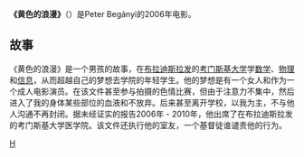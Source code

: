 {{roughtranslation|time=2017-12-27T15:18:19+00:00}}
{{unreferenced|time=2011-07-01T01:17:00+00:00}}
'''《黄色的浪漫》'''（{{lang|sk|'''Pornoromantik'''}}）是Peter Begányi的2006年电影。

== 故事 ==
《黄色的浪漫》是一个男孩的故事，在[[布拉迪斯拉发|布拉迪斯拉发]]的[[考门斯基大学|考门斯基大学]]学[[数学|数学]]、[[物理|物理]]和[[信息|信息]]，从而超越自己的梦想去学院的年轻学生。他的梦想是有一个女人和作为一个成人电影演员。在该文件甚至参与拍摄的色情比赛，但由于注意力不集中，然后进入了我的身体某些部位的血液和不放弃。后来甚至离开学校，以我为主，不与他人沟通不再封闭。据未经证实的报告2006年 - 2010年，他出席了在布拉迪斯拉发的考门斯基大学医学院。该文件还执行他的室友，一个基督徒谁谴责他的行为。

[[分类:斯洛伐克語电影|H]]